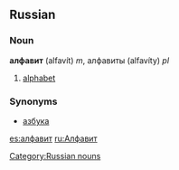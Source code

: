 ==Russian==
===Noun===
'''алфавит''' (alfavít) ''m'', алфавиты (alfavíty) ''pl''

#[[alphabet]]

===Synonyms===
*[[азбука]]

[[Category:Russian nouns]]
[[es:алфавит]]
[[ru:Алфавит]]